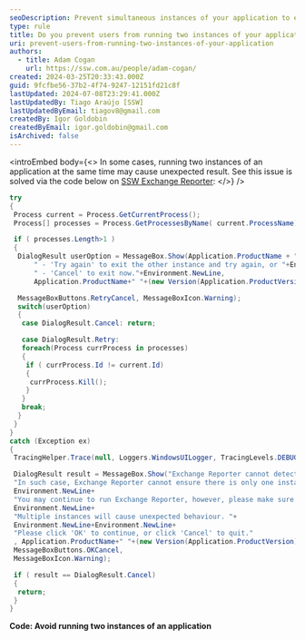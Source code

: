 ```yaml
---
seoDescription: Prevent simultaneous instances of your application to ensure smooth and expected behavior.
type: rule
title: Do you prevent users from running two instances of your application?
uri: prevent-users-from-running-two-instances-of-your-application
authors:
  - title: Adam Cogan
    url: https://ssw.com.au/people/adam-cogan/
created: 2024-03-25T20:33:43.000Z
guid: 9fcfbe56-37b2-4f74-9247-12151fd21c8f
lastUpdated: 2024-07-08T23:29:41.000Z
lastUpdatedBy: Tiago Araújo [SSW]
lastUpdatedByEmail: tiagov8@gmail.com
createdBy: Igor Goldobin
createdByEmail: igor.goldobin@gmail.com
isArchived: false
---
```


<introEmbed
  body={<>
In some cases, running two instances of an application at the same time may cause unexpected result. See this issue is solved via the code below on [SSW Exchange Reporter](https://www.ssw.com.au/archive/exchange-reporter/default.html):
  </>}
/>
```cs
try
{
 Process current = Process.GetCurrentProcess();
 Process[] processes = Process.GetProcessesByName( current.ProcessName);

 if ( processes.Length>1 )
 {
  DialogResult userOption = MessageBox.Show(Application.ProductName + " is already running on this machine. " + Environment.NewLine+Environment.NewLine +   "Please click: "+Environment.NewLine+
      " - 'Try again' to exit the other instance and try again, or "+Environment.NewLine+
      " - 'Cancel' to exit now."+Environment.NewLine,
      Application.ProductName+" "+(new Version(Application.ProductVersion)).ToString(2),

  MessageBoxButtons.RetryCancel, MessageBoxIcon.Warning);
  switch(userOption)
  {
   case DialogResult.Cancel: return;

   case DialogResult.Retry:
   foreach(Process currProcess in processes)
   {
    if ( currProcess.Id != current.Id)
    {
     currProcess.Kill();
    }
   }
   break;
  }
 }
}
catch (Exception ex)
{
 TracingHelper.Trace(null, Loggers.WindowsUILogger, TracingLevels.DEBUG, "Cannot get process information, Excpetion occured.", ex) ;

 DialogResult result = MessageBox.Show("Exchange Reporter cannot detect process information. This may be caused by disabled 'Performance Counter' on your machine. "+Environment.NewLine+
 "In such case, Exchange Reporter cannot ensure there is only one instance running. "+
 Environment.NewLine+
 "You may continue to run Exchange Reporter, however, please make sure you have only one instance of Exchange Reporter running. "+
 Environment.NewLine+
 "Multiple instances will cause unexpected behaviour. "+
 Environment.NewLine+Environment.NewLine+
 "Please click 'OK' to continue, or click 'Cancel' to quit."
 , Application.ProductName+" "+(new Version(Application.ProductVersion)).ToString(2),
 MessageBoxButtons.OKCancel,
 MessageBoxIcon.Warning);

 if ( result == DialogResult.Cancel)
 {
  return;
 }
}
```

**Code: Avoid running two instances of an application**
